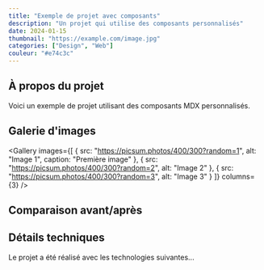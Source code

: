 ```yaml
---
title: "Exemple de projet avec composants"
description: "Un projet qui utilise des composants personnalisés"
date: 2024-01-15
thumbnail: "https://example.com/image.jpg"
categories: ["Design", "Web"]
couleur: "#e74c3c"
---
```



## À propos du projet

Voici un exemple de projet utilisant des composants MDX personnalisés.

## Galerie d'images

<Gallery 
  images={[
    { src: "https://picsum.photos/400/300?random=1", alt: "Image 1", caption: "Première image" },
    { src: "https://picsum.photos/400/300?random=2", alt: "Image 2" },
    { src: "https://picsum.photos/400/300?random=3", alt: "Image 3" }
  ]}
  columns={3}
/>

## Comparaison avant/après

<BeforeAfter 
  before="https://picsum.photos/800/600?random=4"
  after="https://picsum.photos/800/600?random=5"
  alt="Transformation du design"
/>

## Détails techniques

Le projet a été réalisé avec les technologies suivantes...